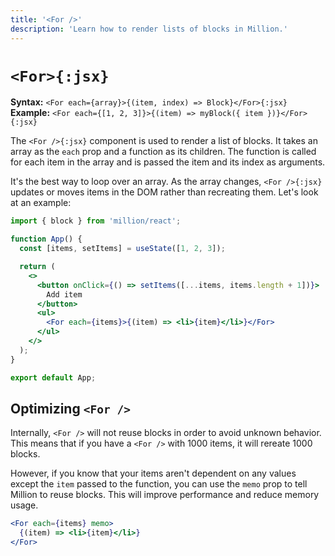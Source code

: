 ```yaml
---
title: '<For />'
description: 'Learn how to render lists of blocks in Million.'
---
```


# `<For>{:jsx}`

**Syntax:** `<For each={array}>{(item, index) => Block}</For>{:jsx}`\
**Example:** `<For each={[1, 2, 3]}>{(item) => myBlock({ item })}</For>{:jsx}`

The `<For />{:jsx}` component is used to render a list of blocks. It takes an array as the `each` prop and a function as its children. The function is called for each item in the array and is passed the item and its index as arguments.

It's the best way to loop over an array. As the array changes, `<For />{:jsx}` updates or moves items in the DOM rather than recreating them. Let's look at an example:

```jsx
import { block } from 'million/react';

function App() {
  const [items, setItems] = useState([1, 2, 3]);

  return (
    <>
      <button onClick={() => setItems([...items, items.length + 1])}>
        Add item
      </button>
      <ul>
        <For each={items}>{(item) => <li>{item}</li>}</For>
      </ul>
    </>
  );
}

export default App;
```

## Optimizing `<For />`

Internally, `<For />` will not reuse blocks in order to avoid unknown behavior. This means that if you have a `<For />` with 1000 items, it will rereate 1000 blocks.

However, if you know that your items aren't dependent on any values except the `item` passed to the function, you can use the `memo` prop to tell Million to reuse blocks. This will improve performance and reduce memory usage.

```jsx
<For each={items} memo>
  {(item) => <li>{item}</li>}
</For>
```

